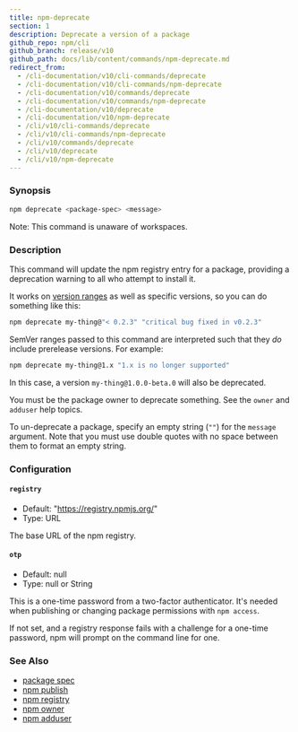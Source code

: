 ```yaml
---
title: npm-deprecate
section: 1
description: Deprecate a version of a package
github_repo: npm/cli
github_branch: release/v10
github_path: docs/lib/content/commands/npm-deprecate.md
redirect_from:
  - /cli-documentation/v10/cli-commands/deprecate
  - /cli-documentation/v10/cli-commands/npm-deprecate
  - /cli-documentation/v10/commands/deprecate
  - /cli-documentation/v10/commands/npm-deprecate
  - /cli-documentation/v10/deprecate
  - /cli-documentation/v10/npm-deprecate
  - /cli/v10/cli-commands/deprecate
  - /cli/v10/cli-commands/npm-deprecate
  - /cli/v10/commands/deprecate
  - /cli/v10/deprecate
  - /cli/v10/npm-deprecate
---
```


### Synopsis

```bash
npm deprecate <package-spec> <message>
```

Note: This command is unaware of workspaces.

### Description

This command will update the npm registry entry for a package, providing a deprecation warning to all who attempt to install it.

It works on [version ranges](https://semver.npmjs.com/) as well as specific versions, so you can do something like this:

```bash
npm deprecate my-thing@"< 0.2.3" "critical bug fixed in v0.2.3"
```

SemVer ranges passed to this command are interpreted such that they _do_ include prerelease versions. For example:

```bash
npm deprecate my-thing@1.x "1.x is no longer supported"
```

In this case, a version `my-thing@1.0.0-beta.0` will also be deprecated.

You must be the package owner to deprecate something. See the `owner` and `adduser` help topics.

To un-deprecate a package, specify an empty string (`""`) for the `message` argument. Note that you must use double quotes with no space between them to format an empty string.

### Configuration

#### `registry`

- Default: "https://registry.npmjs.org/"
- Type: URL

The base URL of the npm registry.

#### `otp`

- Default: null
- Type: null or String

This is a one-time password from a two-factor authenticator. It's needed when publishing or changing package permissions with `npm access`.

If not set, and a registry response fails with a challenge for a one-time password, npm will prompt on the command line for one.

### See Also

- [package spec](/cli/v10/using-npm/package-spec)
- [npm publish](/cli/v10/commands/npm-publish)
- [npm registry](/cli/v10/using-npm/registry)
- [npm owner](/cli/v10/commands/npm-owner)
- [npm adduser](/cli/v10/commands/npm-adduser)
